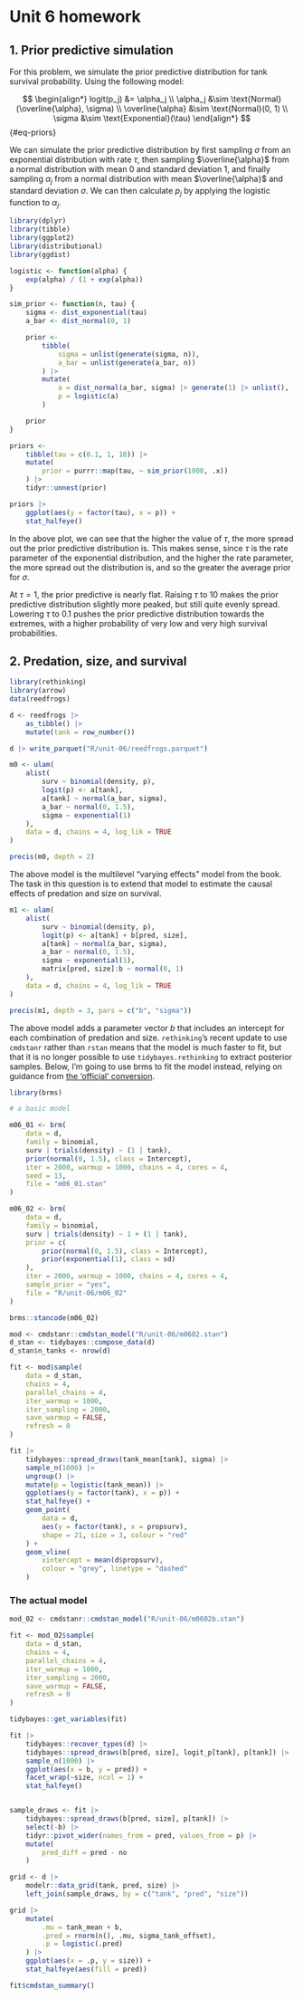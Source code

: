 # Unit 6 homework

## 1. Prior predictive simulation

For this problem, we simulate the prior predictive distribution for tank survival probability. Using the following model: 

$$ 
\begin{align*}
logit(p_j) &= \alpha_j \\
\alpha_j &\sim \text{Normal}(\overline{\alpha}, \sigma) \\
\overline{\alpha} &\sim \text{Normal}(0, 1) \\
\sigma &\sim \text{Exponential}(\tau)
\end{align*}
$${#eq-priors}

We can simulate the prior predictive distribution by first sampling $\sigma$ from an exponential distribution with rate $\tau$, then sampling $\overline{\alpha}$ from a normal distribution with mean 0 and standard deviation 1, and finally sampling $\alpha_j$ from a normal distribution with mean $\overline{\alpha}$ and standard deviation $\sigma$. We can then calculate $p_j$ by applying the logistic function to $\alpha_j$. 

```r
library(dplyr)
library(tibble)
library(ggplot2)
library(distributional)
library(ggdist)

logistic <- function(alpha) {
    exp(alpha) / (1 + exp(alpha))
}

sim_prior <- function(n, tau) {
    sigma <- dist_exponential(tau)
    a_bar <- dist_normal(0, 1)

    prior <-
        tibble(
            sigma = unlist(generate(sigma, n)),
            a_bar = unlist(generate(a_bar, n))
        ) |>
        mutate(
            a = dist_normal(a_bar, sigma) |> generate(1) |> unlist(),
            p = logistic(a)
        )

    prior
}

priors <-
    tibble(tau = c(0.1, 1, 10)) |>
    mutate(
        prior = purrr::map(tau, ~ sim_prior(1000, .x))
    ) |>
    tidyr::unnest(prior)

priors |>
    ggplot(aes(y = factor(tau), x = p)) +
    stat_halfeye()

```

In the above plot, we can see that the higher the value of $\tau$, the more spread out the prior predictive distribution is. This makes sense, since $\tau$ is the rate parameter of the exponential distribution, and the higher the rate parameter, the more spread out the distribution is, and so the greater the average prior for $\sigma$. 

At $\tau = 1$, the prior predictive is nearly flat. 
Raising $\tau$ to 10 makes the prior predictive distribution slightly more peaked, but still quite evenly spread.
Lowering $\tau$ to 0.1 pushes the prior predictive distribution towards the extremes, with a higher probability of very low and very high survival probabilities.

## 2. Predation, size, and survival
```r
library(rethinking)
library(arrow)
data(reedfrogs)

d <- reedfrogs |>
    as_tibble() |>
    mutate(tank = row_number())

d |> write_parquet("R/unit-06/reedfrogs.parquet")
```


```r
m0 <- ulam(
    alist(
        surv ~ binomial(density, p),
        logit(p) <- a[tank],
        a[tank] ~ normal(a_bar, sigma),
        a_bar ~ normal(0, 1.5),
        sigma ~ exponential(1)
    ),
    data = d, chains = 4, log_lik = TRUE
)

precis(m0, depth = 2)
```

The above model is the multilevel "varying effects" model from the book. 
The task in this question is to extend that model to estimate the causal effects of predation and size on survival. 


```r
m1 <- ulam(
    alist(
        surv ~ binomial(density, p),
        logit(p) <- a[tank] + b[pred, size],
        a[tank] ~ normal(a_bar, sigma),
        a_bar ~ normal(0, 1.5),
        sigma ~ exponential(1),
        matrix[pred, size]:b ~ normal(0, 1)
    ),
    data = d, chains = 4, log_lik = TRUE
)

precis(m1, depth = 3, pars = c("b", "sigma"))
```

The above model adds a parameter vector $b$ that includes an intercept for each combination of predation and size.
`rethinking`'s recent update to use `cmdstanr` rather than `rstan` means that the model is much faster to fit, but that it is no longer possible to use `tidybayes.rethinking` to extract posterior samples. 
Below, I'm going to use brms to fit the model instead, relying on guidance from [the 'official' conversion](https://bookdown.org/content/4857/models-with-memory.html#example-multilevel-tadpoles). 


```r
library(brms)

# a basic model

m06_01 <- brm(
    data = d,
    family = binomial,
    surv | trials(density) ~ (1 | tank),
    prior(normal(0, 1.5), class = Intercept),
    iter = 2000, warmup = 1000, chains = 4, cores = 4,
    seed = 13,
    file = "m06_01.stan"
)
```

```r
m06_02 <- brm(
    data = d,
    family = binomial,
    surv | trials(density) ~ 1 + (1 | tank),
    prior = c(
        prior(normal(0, 1.5), class = Intercept),
        prior(exponential(1), class = sd)
    ),
    iter = 2000, warmup = 1000, chains = 4, cores = 4,
    sample_prior = "yes",
    file = "R/unit-06/m06_02"
)

brms::stancode(m06_02)
```

```r
mod <- cmdstanr::cmdstan_model("R/unit-06/m0602.stan")
d_stan <- tidybayes::compose_data(d)
d_stan$n_tanks <- nrow(d)

fit <- mod$sample(
    data = d_stan,
    chains = 4,
    parallel_chains = 4,
    iter_warmup = 1000,
    iter_sampling = 2000,
    save_warmup = FALSE,
    refresh = 0
)

fit |>
    tidybayes::spread_draws(tank_mean[tank], sigma) |>
    sample_n(1000) |>
    ungroup() |>
    mutate(p = logistic(tank_mean)) |>
    ggplot(aes(y = factor(tank), x = p)) +
    stat_halfeye() +
    geom_point(
        data = d,
        aes(y = factor(tank), x = propsurv),
        shape = 21, size = 3, colour = "red"
    ) +
    geom_vline(
        xintercept = mean(d$propsurv),
        colour = "grey", linetype = "dashed"
    )
```    


### The actual model

```r
mod_02 <- cmdstanr::cmdstan_model("R/unit-06/m0602b.stan")

fit <- mod_02$sample(
    data = d_stan,
    chains = 4,
    parallel_chains = 4,
    iter_warmup = 1000,
    iter_sampling = 2000,
    save_warmup = FALSE,
    refresh = 0
)

tidybayes::get_variables(fit)

fit |>
    tidybayes::recover_types(d) |>
    tidybayes::spread_draws(b[pred, size], logit_p[tank], p[tank]) |>
    sample_n(1000) |>
    ggplot(aes(x = b, y = pred)) +
    facet_wrap(~size, ncol = 1) +
    stat_halfeye()


sample_draws <- fit |>
    tidybayes::spread_draws(b[pred, size], p[tank]) |>
    select(-b) |>
    tidyr::pivot_wider(names_from = pred, values_from = p) |>
    mutate(
        pred_diff = pred - no
    )

grid <- d |>
    modelr::data_grid(tank, pred, size) |>
    left_join(sample_draws, by = c("tank", "pred", "size"))

grid |>
    mutate(
        .mu = tank_mean + b,
        .pred = rnorm(n(), .mu, sigma_tank_offset),
        .p = logistic(.pred)
    ) |>
    ggplot(aes(x = .p, y = size)) +
    stat_halfeye(aes(fill = pred))

fit$cmdstan_summary()
```

